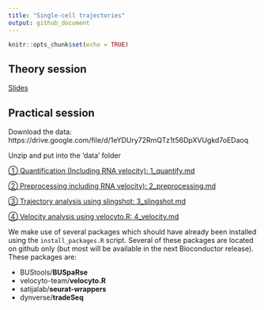 ```yaml
---
title: "Single-cell trajectories"
output: github_document
---
```


```r
knitr::opts_chunk$set(echo = TRUE)
```

## Theory session

[Slides](https://docs.google.com/presentation/d/1t_0yD7DxsMTK3fJPngNm9RN2CTgNJeeoBnxkd7c1mMc)

## Practical session

Download the data: https://drive.google.com/file/d/1eYDUry72RmQTz1t56DpXVUgkd7oEDaoq

Unzip and put into the 'data' folder

[① Quantification (Including RNA velocity): 1_quantify.md](1_quantify.md)

[② Preprocessing including RNA velocity): 2_preprocessing.md](2_preprocessing.md)

[③ Trajectory analysis using slingshot: 3_slingshot.md](3_slingshot.md)

[④ Velocity analysis using velocyto.R: 4_velocity.md](4_velocity.md)

We make use of several packages which should have already been installed using the `install_packages.R` script. Several of these packages are located on github only (but most will be available in the next Bioconductor release). These packages are:

- BUStools/**BUSpaRse**
- velocyto-team/**velocyto.R**
- satijalab/**seurat-wrappers**
- dynverse/**tradeSeq**